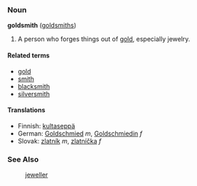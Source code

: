 === Noun ===
'''goldsmith''' ([[goldsmiths]])

#A person who forges things out of [[gold]], especially jewelry.

====Related terms====
*[[gold]]
*[[smith]]
*[[blacksmith]]
*[[silversmith]]

==== Translations ====
*Finnish: [[kultaseppä]]
*German: [[Goldschmied]] ''m'', [[Goldschmiedin]] ''f''
*Slovak: [[zlatník]] ''m'', [[zlatníčka]] ''f''

===See Also===
:[[jeweller]]